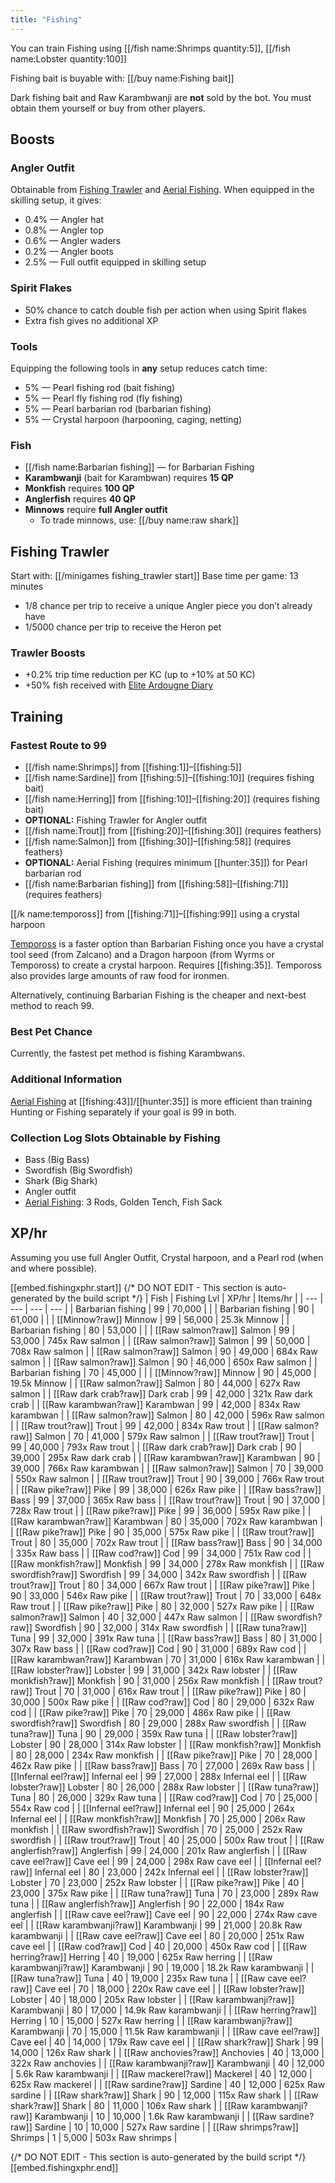 ```yaml
---
title: "Fishing"
---
```


You can train Fishing using [[/fish name\:Shrimps quantity\:5]], [[/fish name\:Lobster quantity\:100]]

Fishing bait is buyable with: [[/buy name\:Fishing bait]]

Dark fishing bait and Raw Karambwanji are **not** sold by the bot. You must obtain them yourself or buy from other players.

## Boosts

### Angler Outfit

Obtainable from [Fishing Trawler](fishing-trawler.md) and [Aerial Fishing](https://wiki.oldschool.gg/skills/fishing/aerial-fishing). When equipped in the skilling setup, it gives:

- 0.4% — Angler hat
- 0.8% — Angler top
- 0.6% — Angler waders
- 0.2% — Angler boots
- 2.5% — Full outfit equipped in skilling setup

### Spirit Flakes

- 50% chance to catch double fish per action when using Spirit flakes
- Extra fish gives no additional XP

### Tools

Equipping the following tools in **any** setup reduces catch time:

- 5% — Pearl fishing rod (bait fishing)
- 5% — Pearl fly fishing rod (fly fishing)
- 5% — Pearl barbarian rod (barbarian fishing)
- 5% — Crystal harpoon (harpooning, caging, netting)

### Fish

- [[/fish name\:Barbarian fishing]] — for Barbarian Fishing
- **Karambwanji** (bait for Karambwan) requires **15 QP**
- **Monkfish** requires **100 QP**
- **Anglerfish** requires **40 QP**
- **Minnows** require **full Angler outfit**
  - To trade minnows, use: [[/buy name\:raw shark]]

## Fishing Trawler

Start with: [[/minigames fishing_trawler start]]
Base time per game: 13 minutes

- 1/8 chance per trip to receive a unique Angler piece you don’t already have
- 1/5000 chance per trip to receive the Heron pet

### Trawler Boosts

- +0.2% trip time reduction per KC (up to +10% at 50 KC)
- +50% fish received with [Elite Ardougne Diary](../../miscellaneous/achievement-diaries.md#ardougne-diary-elite)

## Training

### Fastest Route to 99

- [[/fish name\:Shrimps]] from [[fishing:1]]–[[fishing:5]]
- [[/fish name\:Sardine]] from [[fishing:5]]–[[fishing:10]] (requires fishing bait)
- [[/fish name\:Herring]] from [[fishing:10]]–[[fishing:20]] (requires fishing bait)
- **OPTIONAL:** Fishing Trawler for Angler outfit
- [[/fish name\:Trout]] from [[fishing:20]]–[[fishing:30]] (requires feathers)
- [[/fish name\:Salmon]] from [[fishing:30]]–[[fishing:58]] (requires feathers)
- **OPTIONAL:** Aerial Fishing (requires minimum [[hunter:35]]) for Pearl barbarian rod
- [[/fish name\:Barbarian fishing]] from [[fishing:58]]–[[fishing:71]] (requires feathers)

[[/k name\:tempoross]] from [[fishing:71]]–[[fishing:99]] using a crystal harpoon

[Tempoross](/osb/activities/tempoross/) is a faster option than Barbarian Fishing once you have a crystal tool seed (from Zalcano) and a Dragon harpoon (from Wyrms or Tempoross) to create a crystal harpoon. Requires [[fishing:35]]. Tempoross also provides large amounts of raw food for ironmen.

Alternatively, continuing Barbarian Fishing is the cheaper and next-best method to reach 99.

### Best Pet Chance

Currently, the fastest pet method is fishing Karambwans.

### Additional Information

[Aerial Fishing](/osb/activities/aerial-fishing/) at [[fishing:43]]/[[hunter:35]] is more efficient than training Hunting or Fishing separately if your goal is 99 in both.

### **Collection Log Slots Obtainable by Fishing**

- Bass (Big Bass)
- Swordfish (Big Swordfish)
- Shark (Big Shark)
- Angler outfit
- [Aerial Fishing](/osb/activities/aerial-fishing/): 3 Rods, Golden Tench, Fish Sack

## XP/hr

Assuming you use full Angler Outfit, Crystal harpoon, and a Pearl rod (when and where possible).

[[embed.fishingxphr.start]]
{/* DO NOT EDIT - This section is auto-generated by the build script */}
| Fish | Fishing Lvl | XP/hr | Items/hr |
| --- | --- | --- | --- |
| Barbarian fishing | 99 | 70,000 |  |
| Barbarian fishing | 90 | 61,000 |  |
| [[Minnow?raw]] Minnow | 99 | 56,000 | 25.3k Minnow |
| Barbarian fishing | 80 | 53,000 |  |
| [[Raw salmon?raw]] Salmon | 99 | 53,000 | 745x Raw salmon |
| [[Raw salmon?raw]] Salmon | 99 | 50,000 | 708x Raw salmon |
| [[Raw salmon?raw]] Salmon | 90 | 49,000 | 684x Raw salmon |
| [[Raw salmon?raw]] Salmon | 90 | 46,000 | 650x Raw salmon |
| Barbarian fishing | 70 | 45,000 |  |
| [[Minnow?raw]] Minnow | 90 | 45,000 | 19.5k Minnow |
| [[Raw salmon?raw]] Salmon | 80 | 44,000 | 627x Raw salmon |
| [[Raw dark crab?raw]] Dark crab | 99 | 42,000 | 321x Raw dark crab |
| [[Raw karambwan?raw]] Karambwan | 99 | 42,000 | 834x Raw karambwan |
| [[Raw salmon?raw]] Salmon | 80 | 42,000 | 596x Raw salmon |
| [[Raw trout?raw]] Trout | 99 | 42,000 | 834x Raw trout |
| [[Raw salmon?raw]] Salmon | 70 | 41,000 | 579x Raw salmon |
| [[Raw trout?raw]] Trout | 99 | 40,000 | 793x Raw trout |
| [[Raw dark crab?raw]] Dark crab | 90 | 39,000 | 295x Raw dark crab |
| [[Raw karambwan?raw]] Karambwan | 90 | 39,000 | 766x Raw karambwan |
| [[Raw salmon?raw]] Salmon | 70 | 39,000 | 550x Raw salmon |
| [[Raw trout?raw]] Trout | 90 | 39,000 | 766x Raw trout |
| [[Raw pike?raw]] Pike | 99 | 38,000 | 626x Raw pike |
| [[Raw bass?raw]] Bass | 99 | 37,000 | 365x Raw bass |
| [[Raw trout?raw]] Trout | 90 | 37,000 | 728x Raw trout |
| [[Raw pike?raw]] Pike | 99 | 36,000 | 595x Raw pike |
| [[Raw karambwan?raw]] Karambwan | 80 | 35,000 | 702x Raw karambwan |
| [[Raw pike?raw]] Pike | 90 | 35,000 | 575x Raw pike |
| [[Raw trout?raw]] Trout | 80 | 35,000 | 702x Raw trout |
| [[Raw bass?raw]] Bass | 90 | 34,000 | 335x Raw bass |
| [[Raw cod?raw]] Cod | 99 | 34,000 | 751x Raw cod |
| [[Raw monkfish?raw]] Monkfish | 99 | 34,000 | 278x Raw monkfish |
| [[Raw swordfish?raw]] Swordfish | 99 | 34,000 | 342x Raw swordfish |
| [[Raw trout?raw]] Trout | 80 | 34,000 | 667x Raw trout |
| [[Raw pike?raw]] Pike | 90 | 33,000 | 546x Raw pike |
| [[Raw trout?raw]] Trout | 70 | 33,000 | 648x Raw trout |
| [[Raw pike?raw]] Pike | 80 | 32,000 | 527x Raw pike |
| [[Raw salmon?raw]] Salmon | 40 | 32,000 | 447x Raw salmon |
| [[Raw swordfish?raw]] Swordfish | 90 | 32,000 | 314x Raw swordfish |
| [[Raw tuna?raw]] Tuna | 99 | 32,000 | 391x Raw tuna |
| [[Raw bass?raw]] Bass | 80 | 31,000 | 307x Raw bass |
| [[Raw cod?raw]] Cod | 90 | 31,000 | 689x Raw cod |
| [[Raw karambwan?raw]] Karambwan | 70 | 31,000 | 616x Raw karambwan |
| [[Raw lobster?raw]] Lobster | 99 | 31,000 | 342x Raw lobster |
| [[Raw monkfish?raw]] Monkfish | 90 | 31,000 | 256x Raw monkfish |
| [[Raw trout?raw]] Trout | 70 | 31,000 | 616x Raw trout |
| [[Raw pike?raw]] Pike | 80 | 30,000 | 500x Raw pike |
| [[Raw cod?raw]] Cod | 80 | 29,000 | 632x Raw cod |
| [[Raw pike?raw]] Pike | 70 | 29,000 | 486x Raw pike |
| [[Raw swordfish?raw]] Swordfish | 80 | 29,000 | 288x Raw swordfish |
| [[Raw tuna?raw]] Tuna | 90 | 29,000 | 359x Raw tuna |
| [[Raw lobster?raw]] Lobster | 90 | 28,000 | 314x Raw lobster |
| [[Raw monkfish?raw]] Monkfish | 80 | 28,000 | 234x Raw monkfish |
| [[Raw pike?raw]] Pike | 70 | 28,000 | 462x Raw pike |
| [[Raw bass?raw]] Bass | 70 | 27,000 | 269x Raw bass |
| [[Infernal eel?raw]] Infernal eel | 99 | 27,000 | 288x Infernal eel |
| [[Raw lobster?raw]] Lobster | 80 | 26,000 | 288x Raw lobster |
| [[Raw tuna?raw]] Tuna | 80 | 26,000 | 329x Raw tuna |
| [[Raw cod?raw]] Cod | 70 | 25,000 | 554x Raw cod |
| [[Infernal eel?raw]] Infernal eel | 90 | 25,000 | 264x Infernal eel |
| [[Raw monkfish?raw]] Monkfish | 70 | 25,000 | 206x Raw monkfish |
| [[Raw swordfish?raw]] Swordfish | 70 | 25,000 | 252x Raw swordfish |
| [[Raw trout?raw]] Trout | 40 | 25,000 | 500x Raw trout |
| [[Raw anglerfish?raw]] Anglerfish | 99 | 24,000 | 201x Raw anglerfish |
| [[Raw cave eel?raw]] Cave eel | 99 | 24,000 | 298x Raw cave eel |
| [[Infernal eel?raw]] Infernal eel | 80 | 23,000 | 242x Infernal eel |
| [[Raw lobster?raw]] Lobster | 70 | 23,000 | 252x Raw lobster |
| [[Raw pike?raw]] Pike | 40 | 23,000 | 375x Raw pike |
| [[Raw tuna?raw]] Tuna | 70 | 23,000 | 289x Raw tuna |
| [[Raw anglerfish?raw]] Anglerfish | 90 | 22,000 | 184x Raw anglerfish |
| [[Raw cave eel?raw]] Cave eel | 90 | 22,000 | 274x Raw cave eel |
| [[Raw karambwanji?raw]] Karambwanji | 99 | 21,000 | 20.8k Raw karambwanji |
| [[Raw cave eel?raw]] Cave eel | 80 | 20,000 | 251x Raw cave eel |
| [[Raw cod?raw]] Cod | 40 | 20,000 | 450x Raw cod |
| [[Raw herring?raw]] Herring | 40 | 19,000 | 625x Raw herring |
| [[Raw karambwanji?raw]] Karambwanji | 90 | 19,000 | 18.2k Raw karambwanji |
| [[Raw tuna?raw]] Tuna | 40 | 19,000 | 235x Raw tuna |
| [[Raw cave eel?raw]] Cave eel | 70 | 18,000 | 220x Raw cave eel |
| [[Raw lobster?raw]] Lobster | 40 | 18,000 | 205x Raw lobster |
| [[Raw karambwanji?raw]] Karambwanji | 80 | 17,000 | 14.9k Raw karambwanji |
| [[Raw herring?raw]] Herring | 10 | 15,000 | 527x Raw herring |
| [[Raw karambwanji?raw]] Karambwanji | 70 | 15,000 | 11.5k Raw karambwanji |
| [[Raw cave eel?raw]] Cave eel | 40 | 14,000 | 179x Raw cave eel |
| [[Raw shark?raw]] Shark | 99 | 14,000 | 126x Raw shark |
| [[Raw anchovies?raw]] Anchovies | 40 | 13,000 | 322x Raw anchovies |
| [[Raw karambwanji?raw]] Karambwanji | 40 | 12,000 | 5.6k Raw karambwanji |
| [[Raw mackerel?raw]] Mackerel | 40 | 12,000 | 625x Raw mackerel |
| [[Raw sardine?raw]] Sardine | 40 | 12,000 | 625x Raw sardine |
| [[Raw shark?raw]] Shark | 90 | 12,000 | 115x Raw shark |
| [[Raw shark?raw]] Shark | 80 | 11,000 | 106x Raw shark |
| [[Raw karambwanji?raw]] Karambwanji | 10 | 10,000 | 1.6k Raw karambwanji |
| [[Raw sardine?raw]] Sardine | 10 | 10,000 | 527x Raw sardine |
| [[Raw shrimps?raw]] Shrimps | 1 | 5,000 | 503x Raw shrimps |

{/* DO NOT EDIT - This section is auto-generated by the build script */}
[[embed.fishingxphr.end]]

